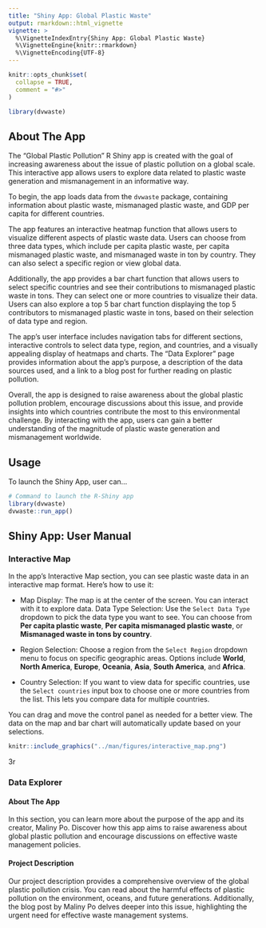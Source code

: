```yaml
---
title: "Shiny App: Global Plastic Waste"
output: rmarkdown::html_vignette
vignette: >
  %\VignetteIndexEntry{Shiny App: Global Plastic Waste}
  %\VignetteEngine{knitr::rmarkdown}
  %\VignetteEncoding{UTF-8}
---
```


```r
knitr::opts_chunk$set(
  collapse = TRUE,
  comment = "#>"
)
```

```r
library(dvwaste)
```

## About The App

The "Global Plastic Pollution" R Shiny app is created with the goal of increasing awareness about the issue of plastic pollution on a global scale. This interactive app allows users to explore data related to plastic waste generation and mismanagement in an informative way.

To begin, the app loads data from the `dvwaste` package, containing information about plastic waste, mismanaged plastic waste, and GDP per capita for different countries.

The app features an interactive heatmap function that allows users to visualize different aspects of plastic waste data. Users can choose from three data types, which include per capita plastic waste, per capita mismanaged plastic waste, and mismanaged waste in ton by country. They can also select a specific region or view global data.

Additionally, the app provides a bar chart function that allows users to select specific countries and see their contributions to mismanaged plastic waste in tons. They can select one or more countries to visualize their data. Users can also explore a top 5 bar chart function displaying the top 5 contributors to mismanaged plastic waste in tons, based on their selection of data type and region.

The app's user interface includes navigation tabs for different sections, interactive controls to select data type, region, and countries, and a visually appealing display of heatmaps and charts. The "Data Explorer" page provides information about the app's purpose, a description of the data sources used, and a link to a blog post for further reading on plastic pollution.

Overall, the app is designed to raise awareness about the global plastic pollution problem, encourage discussions about this issue, and provide insights into which countries contribute the most to this environmental challenge. By interacting with the app, users can gain a better understanding of the magnitude of plastic waste generation and mismanagement worldwide.

## Usage

To launch the Shiny App, user can...

```r
# Command to launch the R-Shiny app
library(dvwaste)
dvwaste::run_app()
```

## Shiny App: User Manual

### Interactive Map

In the app's Interactive Map section, you can see plastic waste data in an interactive map format. Here's how to use it:

-   Map Display: The map is at the center of the screen. You can interact with it to explore data. Data Type Selection: Use the `Select Data Type` dropdown to pick the data type you want to see. You can choose from **Per capita plastic waste**, **Per capita mismanaged plastic waste**, or **Mismanaged waste in tons by country**.

-   Region Selection: Choose a region from the `Select Region` dropdown menu to focus on specific geographic areas. Options include **World**, **North America**, **Europe**, **Oceania**, **Asia**, **South America**, and **Africa**.

-   Country Selection: If you want to view data for specific countries, use the `Select countries` input box to choose one or more countries from the list. This lets you compare data for multiple countries.

You can drag and move the control panel as needed for a better view. The data on the map and bar chart will automatically update based on your selections.


```r
knitr::include_graphics("../man/figures/interactive_map.png")
```
3r



### Data Explorer

#### About The App

In this section, you can learn more about the purpose of the app and its creator, Maliny Po. Discover how this app aims to raise awareness about global plastic pollution and encourage discussions on effective waste management policies.

#### Project Description

Our project description provides a comprehensive overview of the global plastic pollution crisis. You can read about the harmful effects of plastic pollution on the environment, oceans, and future generations. Additionally, the blog post by Maliny Po delves deeper into this issue, highlighting the urgent need for effective waste management systems.




